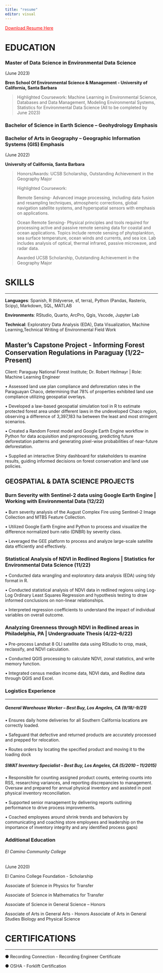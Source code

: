 ```yaml
---
title: "resume"
editor: visual
---
```


[Download Resume Here](Romero_Guillermo.pdf){style="color: red"}

# EDUCATION

### **Master of Data Science in Environmental Data Science**

(June 2023)

**Bren School Of Environmental Science & Management - University of California, Santa Barbara**

> Highlighted Coursework: Machine Learning in Environmental Science, Databases and Data Management, Modeling Environmental Systems, Statistics for Environmental Data Science (All to be completed by June 2023)

### **Bachelor of Science in Earth Science -- Geohydrology Emphasis**

### **Bachelor of Arts in Geography -- Geographic Information Systems (GIS) Emphasis**

(June 2022)

**University of California, Santa Barbara**

> Honors/Awards: UCSB Scholarship, Outstanding Achievement in the Geography Major
>
> Highlighted Coursework:
>
> Remote Sensing- Advanced image processing, including data fusion and resampling techniques, atmospheric corrections, global navigation satellite systems, and hyperspatial sensors with emphasis on applications.
>
> Ocean Remote Sensing- Physical principles and tools required for processing active and passive remote sensing data for coastal and ocean applications. Topics include remote sensing of phytoplankton, sea surface temperature, ocean winds and currents, and sea ice. Lab includes analysis of optical, thermal infrared, passive microwave, and radar data.
>
> Awarded UCSB Scholarship, Outstanding Achievement in the Geography Major

# SKILLS

------------------------------------------------------------------------

**Languages**: Spanish, R (tidyverse, sf, terra), Python (Pandas, Rasterio, Scipy), Markdown, SQL, MATLAB

**Environments**: RStudio, Quarto, ArcPro, Qgis, Vscode, Jupyter Lab

**Technical**: Exploratory Data Analysis (EDA), Data Visualization, Machine Learning,Technical Writing of Environmental Field Work

## Master's Capstone Project - Informing Forest Conservation Regulations in Paraguay (1/22--Present)

Client: Paraguay National Forest Institute; Dr. Robert Heilmayr \| Role: Machine Learning Engineer

• Assessed land use plan compliance and deforestation rates in the Paraguayan Chaco, determining that 78% of properties exhibited land use compliance utilizing geospatial overlays.

• Developed a law-based geospatial simulation tool in R to estimate protected forest area under different laws in the undeveloped Chaco region, observing a difference of 3,397,183 ha between the least and most stringent scenarios.

• Created a Random Forest model and Google Earth Engine workflow in Python for data acquisition and preprocessing, predicting future deforestation patterns and generating pixel-wise probabilities of near-future deforestation.

• Supplied an interactive Shiny dashboard for stakeholders to examine results, guiding informed decisions on forest conservation and land use policies.

## GEOSPATIAL & DATA SCIENCE PROJECTS

### Burn Severity with Sentinel-2 data using Google Earth Engine \| Working with Environmental Data (12/22)

• Burn severity analysis of the August Complex Fire using Sentinel-2 Image Collection and MTBS Feature Collection.

• Utilized Google Earth Engine and Python to process and visualize the difference normalized burn ratio (DNBR) by severity class.

• Leveraged the GEE platform to process and analyze large-scale satellite data efficiently and effectively.

### Statistical Analysis of NDVI in Redlined Regions \| Statistics for Environmental Data Science (11/22)

• Conducted data wrangling and exploratory data analysis (EDA) using tidy format in R.

• Conducted statistical analysis of NDVI data in redlined regions using Log-Log Ordinary Least Squares Regression and hypothesis testing to draw informed conclusions on non-linear relationships.

• Interpreted regression coefficients to understand the impact of individual variables on overall outcome.

### Analyzing Greenness through NDVI in Redlined areas in Philadelphia, PA \| Undergraduate Thesis (4/22--6/22)

• Pre-process Landsat 8 OLI satellite data using RStudio to crop, mask, reclassify, and NDVI calculation.

• Conducted QGIS processing to calculate NDVI, zonal statistics, and write memory function.

• Integrated census median income data, NDVI data, and Redline data through QGIS and Excel.

### Logistics Experience

------------------------------------------------------------------------

##### General Warehouse Worker -- Best Buy, Los Angeles, CA (9/18/-9/21)

• Ensures daily home deliveries for all Southern California locations are correctly loaded.

• Safeguard that defective and returned products are accurately processed and prepped for relocation.

• Routes orders by locating the specified product and moving it to the loading dock

##### SWAT Inventory Specialist -- Best Buy, Los Angeles, CA (5/2010 -- 11/2015)

• Responsible for counting assigned product counts, entering counts into RSS, researching variances, and reporting discrepancies to management. Oversaw and prepared for annual physical inventory and assisted in post physical inventory reconciliation.

• Supported senior management by delivering reports outlining performance to drive process improvements.

• Coached employees around shrink trends and behaviors by communicating and coaching store employees and leadership on the importance of inventory integrity and any identified process gaps)

### Additional Education

###### El Camino Community College

(June 2020)

El Camino College Foundation - Scholarship

Associate of Science in Physics for Transfer

Associate of Science in Mathematics for Transfer

Associate of Science in General Science -- Honors

Associate of Arts in General Arts - Honors Associate of Arts in General Studies Biology and Physical Science

# CERTIFICATIONS

------------------------------------------------------------------------

● Recording Connection - Recording Engineer Certificate

● OSHA - Forklift Certification

